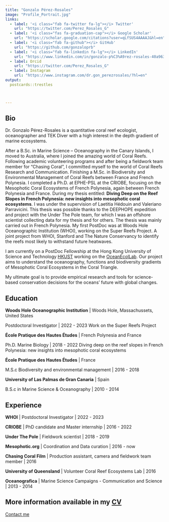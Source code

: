 ```yaml
---
title: "Gonzalo Pérez-Rosales"
image: "Profile_Portrait.jpg"
links:
  - label: '<i class="fab fa-twitter fa-lg"></i> Twitter'
    url: "https://twitter.com/Perez_Rosales_G"
  - label: '<i class="fas fa-graduation-cap"></i> Google Scholar'
    url: "https://scholar.google.com/citations?user=qLfSUS4AAAAJ&hl=en"
  - label: '<i class="fab fa-github"></i> GitHub'
    url: "https://github.com/gonzaloprb"
  - label: '<i class="fab fa-linkedin fa-lg"></i> LinkedIn'
    url: "https://www.linkedin.com/in/gonzalo-p%C3%A9rez-rosales-40a963b1/"
  - label: Orcid
    url: "https://twitter.com/Perez_Rosales_G"
  - label: Instagram
    url: "https://www.instagram.com/dr.gon_perezrosales/?hl=en"
output:
  postcards::trestles



---
```


## Bio

Dr. Gonzalo Pérez-Rosales is a quantitative coral reef ecologist, oceanographer and TEK Diver with a high interest in the depth gradient of marine ecosystems.

After a B.Sc. in Marine Science – Oceanography in the Canary Islands, I moved to Australia, where I joined the amazing world of Coral Reefs. Following academic volunteering programs and after being a fieldwork team member for “Chasing Coral”, I committed myself to the world of Coral Reefs Research and Communication. Finishing a M.Sc. in Biodiversity and Environmental Management of Coral Reefs between France and French Polynesia. I completed a Ph.D. at EPHE-PSL at the CRIOBE, focusing on the Mesophotic Coral Ecosystems of French Polynesia, again between French Polynesia and France. During my thesis entitled: **Diving Deep on the Reef Slopes in French Polynesia: new insights into mesophotic coral ecosystems**. I was under the supervision of Laetitia Hédouin and Valeriano Parravicini. This thesis was possible thanks to the DEEPHOPE expedition and project with the Under The Pole team, for which I was an offshore scientist collecting data for my thesis and for others. The thesis was mainly carried out in French Polynesia. My first PostDoc was at Woods Hole Oceanographic Institution (WHOI), working on the Super Reefs Project. A joint project from WHOI, Stanford and The Nature Conservancy to identify the reefs most likely to withstand future heatwaves.

I am currently on a PostDoc Fellowship at the Hong Kong University of Science and Technology [HKUST](https://hkust.edu.hk/) working on the [OceanEcolLab](https://www.oceanecol.com/?page_id=6). Our project aims to understand the oceanography, functions and biodiversity gradients of Mesophotic Coral Ecosystems in the Coral Triangle.

My ultimate goal is to provide empirical research and tools for science-based conservation decisions for the oceans’ future with global changes.


## Education

**Woods Hole Oceanographic Institution** | Woods Hole, Massachussets, United States

Postdoctoral Investigator | 2022 - 2023
Work on the Super Reefs Project


**École Pratique des Hautes Études** | French Polynesia and France

Ph.D. Marine Biology | 2018 - 2022
Diving deep on the reef slopes in French Polynesia:  new insights into mesophotic coral ecosystems

**École Pratique des Hautes Études** | France

M.S.c Biodiversity and environmental management | 2016 - 2018

**University of Las Palmas de Gran Canaria** | Spain

B.S.c in Marine Science & Oceanography | 2010 - 2014 

## Experience 

**WHOI** | Postdoctoral Investigator | 2022 - 2023 

**CRIOBE** | PhD candidate and Master internship | 2016 - 2022 

**Under The Pole** | Fieldwork scientist | 2018 - 2019

**Mesophotic.org** | Coordination and Data curation | 2016 - now

**Chasing Coral Film** | Production assistant, camera and fieldwork team member | 2016 

**University of Queensland** | Volunteer Coral Reef Ecosystems Lab | 2016 

**Oceanografica** | Marine Science Campaigns - Communication and Science | 2013 - 2014 


## More information available in my [CV](https://gonzaloperezrosales.netlify.app/CV_Gonzalo_PerezRosales.pdf)

[Contact me](mailto:gonzalo.prb@gmail.com)







